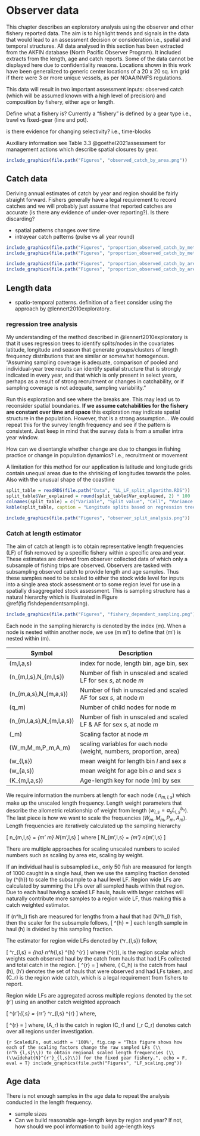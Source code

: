 # Observer data {#observerdata}

This chapter describes an exploratory analysis using the observer and other fishery reported data. The aim is to highlight trends and signals in the data that would lead to an assessment decision or consideration i.e., spatial and temporal structures. All data analysed in this section has been extracted from the AKFIN database (North Pacific Observer Program). It included extracts from the length, age and catch reports. Some of the data cannot be displayed here due to confidentiality reasons. Locations shown in this work have been generalized to generic center locations of a 20 x 20 sq. km grid if there were 3 or more unique vessels, as per NOAA/NMFS regulations.

This data will result in two important assessment inputs: observed catch (which will be assumed known with a high level of precision) and composition by fishery, either age or length. 


Define what a fishery is? Currently a "fishery" is defined by a gear type i.e., trawl vs fixed-gear (line and pot).

is there evidence for changing selectivity? i.e., time-blocks

Auxiliary information see Table 3.3 @goethel2021assessment for management actions which describe spatial closures by gear.


```r
include_graphics(file.path("Figures", "observed_catch_by_area.png"))
```

## Catch data {-}

Deriving annual estimates of catch by year and region should be fairly straight forward. Fishers generally have a legal requirement to record catches and we will probably just assume that reported catches are accurate (is there any evidence of under-over reporting?). Is there discarding?


- spatial patterns changes over time
- intrayear catch patterns (pulse vs all year round)




```r
include_graphics(file.path("Figures", "proportion_observed_catch_by_method_2.png"))
include_graphics(file.path("Figures", "proportion_observed_catch_by_method_1.png"))
```


```r
include_graphics(file.path("Figures", "proportion_observed_catch_by_area_2.png"))
include_graphics(file.path("Figures", "proportion_observed_catch_by_area_1.png"))
```


## Length data {-}

- spatio-temporal patterns. definition of a fleet consider using the approach by @lennert2010exploratory.

### regression tree analysis {-}
My understanding of the method described in @lennert2010exploratory is that it uses regression trees to identify splits/nodes in the covariates latitude, longitude and season that generate groups/clusters of length frequency distributions that are similar or somewhat homogenous. "Assuming sampling coverage is adequate, comparison of pooled and individual-year tree results can identify spatial structure that is strongly indicated in every year, and that which is only present in select years, perhaps as a result of strong recruitment or changes in catchability, or if sampling coverage is not adequate, sampling variability." 


Run this exploration and see where the breaks are. This may lead us to reconsider spatial boundaries. **If we assume catchabilities for the fishery are constant over time and space** this exploration may indicate spatial structure in the population. However, that is a strong assumption... We could repeat this for the survey length frequency and see if the pattern is consistent. Just keep in mind that the survey data is from a smaller intra year window.


How can we disentangle whether change are due to changes in fishing practice or change in population dynamics? i.e., recruitment or movement 


A limitation for this method for our application is latitude and longitude grids contain unequal areas due to the shrinking of longitudes towards the poles. Also with the unusual shape of the coastline 


```r
split_table = readRDS(file.path("Data", "LL_LF_split_algorithm.RDS"))
split_table$Var_explained = round(split_table$Var_explained, 2) * 100
colnames(split_table) = c("Variable", "Split value", "Cell", "Variance explained (%)")
kable(split_table, caption = "Longitude splits based on regression tree analysis")
```


```r
include_graphics(file.path("Figures", "observer_split_analysis.png"))
```


### Catch at length estimator {-}
The aim of catch at length is to obtain representative length frequencies (LF) of fish removed by a specific fishery within a specific area and year. These estimates are derived from observer collected data of which only a subsample of fishing trips are observed. Observers are tasked with subsampling observed catch to provide length and age samples. Thus these samples need to be scaled to either the stock wide level for inputs into a single area stock assessment or to some region level for use in a spatially disaggregated stock assessment. This is sampling structure has a natural hierarchy which is illustrated in Figure \@ref(fig:fishdependentsampling).


```r
include_graphics(file.path("Figures", "fishery_dependent_sampling.png"))
```

Each node in the sampling hierarchy is denoted by the index \(m\). When a node is nested within another node, we use \(m \in m'\) to define that \(m'\) is nested within \(m\).

+----------------------------+-----------------------------------------------------------------------------+
| Symbol                     | Description                            
+============================+=============================================================================+
| \(m,l,a,s\)                | index for node, length bin, age bin, sex
+----------------------------+-----------------------------------------------------------------------------+
| \(n_{m,l,s},N_{m,l,s}\)    | Number of fish in unscaled and scaled LF for sex $s$, at node $m$
+----------------------------+-----------------------------------------------------------------------------+
| \(n_{m,a,s},N_{m,a,s}\)    | Number of fish in unscaled and scaled AF for sex $s$, at node $m$
+----------------------------+-----------------------------------------------------------------------------+
| \(q_m\)                    | Number of child nodes for node $m$
+----------------------------+-----------------------------------------------------------------------------+
|\(n_{m,l,a,s},N_{m,l,a,s}\) | Number of fish in unscaled and scaled LF \& AF for sex $s$, at node $m$
+----------------------------+-----------------------------------------------------------------------------+
|\(\pi_m\)                   | Scaling factor at node $m$
+----------------------------+-----------------------------------------------------------------------------+
|\(W_m,M_m,P_m,A_m\)         | scaling variables for each node (weight, numbers, proportion, area)
+----------------------------+-----------------------------------------------------------------------------+
|\(w_{l,s}\)                 | mean weight for length bin $l$ and sex $s$
+----------------------------+-----------------------------------------------------------------------------+
|\(w_{a,s}\)                 | mean weight for age bin $a$ and sex $s$
+----------------------------+-----------------------------------------------------------------------------+
|\(K_{m,l,a,s}\)             | Age-length key for node \(m\) by sex
+----------------------------+-----------------------------------------------------------------------------+

We require information the numbers at length for each node ( $n_{m,l,s}$) which make up the unscaled length frequency. Length weight parameters that describe the allometric relationship of weight from length ($w_{l,s} = a_s L_{l,s}^{b_s}$). The last piece is how we want to scale the frequencies ($W_m,M_m,P_m,A_m$). Length frequencies are iteratively calculated up the sampling hierarchy

\[
n_{m,l,s} = \sum_{m' \in m} N_{m',l,s}
\]
where
\[
N_{m',l,s} = \pi_{m'} n_{m',l,s}
\]

There are multiple approaches for scaling unscaled numbers to scaled numbers such as scaling by area etc, scaling by weight. 

<!-- \[ -->
<!-- \pi_m = \left\{\begin{array}{lr} -->
<!-- W_m / \sum_{l,s} w_{l,s}n_{m,l,s}, & \text{if scaling is by weight}\\ -->
<!-- M_m / \sum_{l,s}n_{m,l,s} , & \text{if scaling is by weight}\\ -->
<!-- 1 / P_m, & \text{if scaling is by proportion}\\ -->
<!-- \frac{A_m\sum_m W_m}{q_m \sum_m W_m}, & \text{if scaling is by area}\\ -->
<!-- 1, & \text{if scaling is none}\\ -->
<!-- \end{array}\right\} -->
<!-- \] -->


If an individual haul is subsampled i.e., only 50 fish are measured for length of 1000 caught in a single haul, then we use the sampling fraction denoted by \(\pi^{h}\) to scale the subsample to a haul level LF. Region wide LFs are calculated by summing the LFs over all sampled hauls within that region. Due to each haul having a scaled LF hauls, hauls with larger catches will naturally contribute more samples to a region wide LF, thus making this a catch weighted estimator.

If \(n^h_l\) fish are measured for lengths from a haul that had \(N^h_l\) fish, then the scaler for the subsample follows,
\[
\pi^{h} = \frac{N^h_l}{n^h_l}
\]
each length sample in haul \(h\) is divided by this sampling fraction. 

The estimator for region wide LFs denoted by \(\widehat{N}^r_{l,s}\) follow,

\[
\widehat{N}^r_{l,s} = \sum_{h\in a} n^h_{l,s} \pi^{h} \pi^{r}
\]
where \(\pi^{r}\), is the region scalar which weights each observed haul by the catch from hauls that had LFs collected and total catch in the region.
\[
\pi^{r} = \frac{C_r}{\sum_{h \in h'} C_h}
\]
where, \( C_h\) is the catch from haul \(h\), \(h'\) denotes the set of hauls that were observed and had LFs taken, and \(C_r\) is the region wide catch, which is a legal requirement from fishers to report.


Region wide LFs are aggregated across multiple regions denoted by the set \(r'\) using an another catch weighted approach

\[
\widehat{N}^{r'}_{l,s} = \sum_{r\in r'} \widehat{N}^r_{l,s} \pi^{r}
\]
where,

\[
\pi^{r} = \frac{C_r}{\sum_r C_r}
\]
where, \(A_r\) is the catch in region \(C_r\) and \(\sum_r C_r\) denotes catch over all regions under investigation.


```{r ScaledLFs, out.width = '100%', fig.cap = "This figure shows how each of the scaling factors change the raw sampled LFs (\\(n^h_{l,s}\\)) to obtain regional scaled length frequencies (\\(\\widehat{N}^{r'}_{l,s}\\)) for the fixed gear fishery.", echo = F, eval = T}
include_graphics(file.path("Figures", "LF_scaling.png"))
```


## Age data {-}
There is not enough samples in the age data to repeat the analysis conducted in the length frequency. 

- sample sizes
- Can we build reasonable age-length keys by region and year? If not, how should we pool information to build age-length keys



